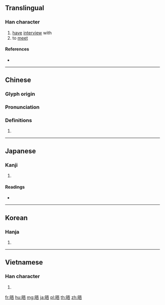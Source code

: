 ==Translingual==

===Han character===
{{Han char|rn=72|rad=日|as=07|sn=11|four=61061|canj=AMMR|ids=⿰日吾}}

# [[have]] [[interview]] with
# to [[meet]]

====References====
* {{Han ref|kx=0496.060|dkj=13956|dj=0862.110|hdz=21511.070|uh=6664|ud=26212|bh=B1E0|bd=45536}}

----

==Chinese==
{{zh-forms}}

===Glyph origin===
{{Han etym}}

===Pronunciation===
{{zh-pron
|m=wù
|c=ng6
|mc=y
|oc=y
|ma=
|cat=v
}}

===Definitions===
{{zh-hanzi}}

# {{rfdef|lang=zh}}

----

==Japanese==

===Kanji===
{{ja-kanji|grade=|rs=日07}}

# {{defn|lang=ja|sort=日07}}

====Readings====
* {{ja-readings|on=[[ご]] (go)|kun=[[あきらか]] (akiraka)}}

----

==Korean==

===Hanja===
{{ko-hanja|hangeul=오|eumhun=|rv=o|mr=o|y=o}}

# {{defn|lang=ko|sort=日07}}

----

==Vietnamese==

===Han character===
{{vi-readings|rs=日07|hanviet=[[ngộ]], [[cữ]]}}

# {{defn|lang=vi|sort=日07}}

[[fr:晤]]
[[hu:晤]]
[[mg:晤]]
[[ja:晤]]
[[pl:晤]]
[[th:晤]]
[[zh:晤]]